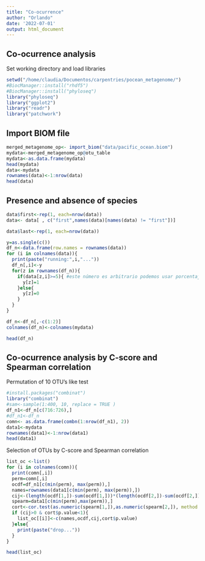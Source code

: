 ```yaml
---
title: "Co-ocurrence"
author: "Orlando"
date: '2022-07-01'
output: html_document
---
```


## Co-ocurrence analysis

Set working directory and load libraries
```r
setwd("/home/claudia/Documentos/carpentries/pocean_metagenome/")
#BiocManager::install("rhdf5")
#BiocManager::install("phyloseq")
library("phyloseq")
library("ggplot2")
library("readr")
library("patchwork")
```

## Import BIOM file

```r
merged_metagenome_op<- import_biom("data/pacific_ocean.biom")
mydata<-merged_metagenome_op@otu_table
mydata<-as.data.frame(mydata)
head(mydata)
data<-mydata
rownames(data)<-1:nrow(data)
head(data)
```

## Presence and absence of species

```r
data$first<-rep(1, each=nrow(data))
data<- data[ , c("first",names(data)[names(data) != "first"])]

data$last<-rep(1, each=nrow(data))

y=as.single(c())
df_n<-data.frame(row.names = rownames(data))
for (i in colnames(data)){
  print(paste("running:",i,"..."))
  df_n[,i]<-y
  for(z in rownames(df_n)){
    if(data[z,i]>=5){ #este número es arbitrario podemos usar porcentajes de abudancia
      y[z]=1
    }else{
      y[z]=0
    }
  }
}

df_n<-df_n[,-c(1:2)]
colnames(df_n)<-colnames(mydata)

head(df_n)
```

## Co-ocurrence analysis by C-score and Spearman correlation

Permutation of 10 OTU's like test
```r
#install.packages("combinat")
library("combinat")
#sam<-sample(1:400, 10, replace = TRUE )
df_n1<-df_n[c(716:726),]
#df_n1<-df_n
comn<- as.data.frame(combn(1:nrow(df_n1), 2))
data1<-mydata
rownames(data1)<-1:nrow(data1)
head(data1)
```

Selection of OTUs by C-score and Spearman correlation

```r
list_oc <-list()
for (i in colnames(comn)){
  print(comn[,i])
  perm=comn[,i]
  ocdf=df_n1[c(min(perm), max(perm)),]
  names=rownames(data1[c(min(perm), max(perm)),])
  cij<-(length(ocdf[1,])-sum(ocdf[1,]))*(length(ocdf[2,])-sum(ocdf[2,]))
  spearm=data1[c(min(perm),max(perm)),]
  cort<-cor.test(as.numeric(spearm[1,]),as.numeric(spearm[2,]), method = "spearman", conf.level = 0.95)
  if (cij>0 & cort$p.value<1){
    list_oc[[i]]<-c(names,ocdf,cij,cort$p.value)
  }else{
    print(paste("drop..."))
  }
}

head(list_oc)
```


